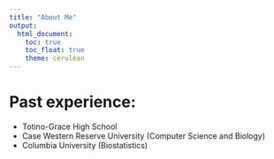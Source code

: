 ```yaml
---
title: "About Me"
output: 
  html_document:
    toc: true
    toc_float: true
    theme: cerulean
---
```


# Past experience: 

* Totino-Grace High School
* Case Western Reserve University (Computer Science and Biology)
* Columbia University (Biostatistics)
